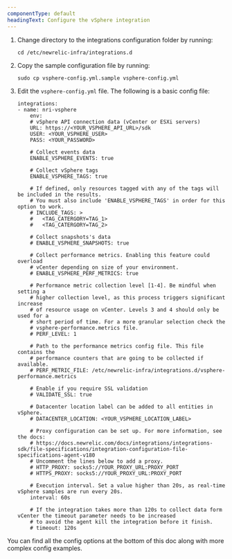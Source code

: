 ```yaml
---
componentType: default
headingText: Configure the vSphere integration
---
```


1. Change directory to the integrations configuration folder by running:

    ```shell
    cd /etc/newrelic-infra/integrations.d
    ```

2. Copy the sample configuration file by running:

    ```shell
    sudo cp vsphere-config.yml.sample vsphere-config.yml
    ```

3. Edit the `vsphere-config.yml` file. The following is a basic config file:

    ```
    integrations:
    - name: nri-vsphere
        env:
        # vSphere API connection data (vCenter or ESXi servers)
        URL: https://<YOUR_VSPHERE_API_URL>/sdk
        USER: <YOUR_VSPHERE_USER>
        PASS: <YOUR_PASSWORD>

        # Collect events data
        ENABLE_VSPHERE_EVENTS: true

        # Collect vSphere tags
        ENABLE_VSPHERE_TAGS: true
    
        # If defined, only resources tagged with any of the tags will be included in the results.
        # You must also include 'ENABLE_VSPHERE_TAGS' in order for this option to work.
        # INCLUDE_TAGS: >
        #   <TAG_CATERGORY=TAG_1>
        #   <TAG_CATERGORY=TAG_2>

        # Collect snapshots's data
        # ENABLE_VSPHERE_SNAPSHOTS: true

        # Collect performance metrics. Enabling this feature could overload 
        # vCenter depending on size of your environment. 
        # ENABLE_VSPHERE_PERF_METRICS: true

        # Performance metric collection level [1-4]. Be mindful when setting a
        # higher collection level, as this process triggers significant increase
        # of resource usage on vCenter. Levels 3 and 4 should only be used for a 
        # short period of time. For a more granular selection check the 
        # vsphere-performance.metrics file.
        # PERF_LEVEL: 1

        # Path to the performance metrics config file. This file contains the
        # performance counters that are going to be collected if available.
        # PERF_METRIC_FILE: /etc/newrelic-infra/integrations.d/vsphere-performance.metrics

        # Enable if you require SSL validation
        # VALIDATE_SSL: true 

        # Datacenter location label can be added to all entities in vSphere.
        # DATACENTER_LOCATION: <YOUR_VSPHERE_LOCATION_LABEL>
        
        # Proxy configuration can be set up. For more information, see the docs:
        # https://docs.newrelic.com/docs/integrations/integrations-sdk/file-specifications/integration-configuration-file-specifications-agent-v180
        # Uncomment the lines below to add a proxy.
        # HTTP_PROXY: socks5://YOUR_PROXY_URL:PROXY_PORT
        # HTTPS_PROXY: socks5://YOUR_PROXY_URL:PROXY_PORT
        
        # Execution interval. Set a value higher than 20s, as real-time vSphere samples are run every 20s.
        interval: 60s

        # If the integration takes more than 120s to collect data form vCenter the timeout parameter needs to be increased
        # to avoid the agent kill the integration before it finish.
        # timeout: 120s

    ```

You can find all the config options at the bottom of this doc along with more complex config examples.


